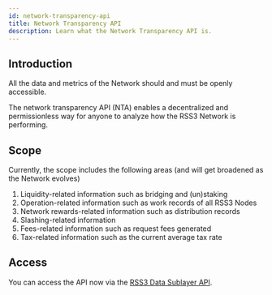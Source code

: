 ```yaml
---
id: network-transparency-api
title: Network Transparency API
description: Learn what the Network Transparency API is.
---
```


## Introduction

All the data and metrics of the Network should and must be openly accessible.

The network transparency API (NTA) enables a decentralized and permissionless way for anyone to analyze how the RSS3 Network is performing.

## Scope

Currently, the scope includes the following areas (and will get broadened as the Network evolves)

1. Liquidity-related information such as bridging and (un)staking
1. Operation-related information such as work records of all RSS3 Nodes
1. Network rewards-related information such as distribution records
1. Slashing-related information
1. Fees-related information such as request fees generated
1. Tax-related information such as the current average tax rate

## Access

You can access the API now via the [RSS3 Data Sublayer API](/guide/developer/api).
